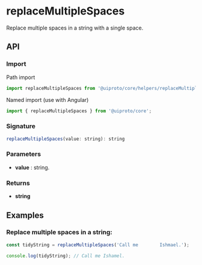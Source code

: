 
<Meta title="Core/Helpers/replaceMultipleSpaces" />

<h1>replaceMultipleSpaces</h1>

Replace multiple spaces in a string with a single space.

<h2>API</h2>

<h3>Import</h3>

Path import

```javascript
import replaceMultipleSpaces from '@uiproto/core/helpers/replaceMultipleSpaces';
```

Named import (use with Angular)

```javascript
import { replaceMultipleSpaces } from '@uiproto/core';
```

<h3>Signature</h3>

```javascript
replaceMultipleSpaces(value: string): string
```

<h3>Parameters</h3>

<ul>
  <li>
    <strong>value</strong> : string.
  </li>
</ul>

<h3>Returns</h3>

<ul>
  <li>
    <strong>string</strong>
  </li>
</ul>

<h2>Examples</h2>

<h3>Replace multiple spaces in a string:</h3>

```javascript
const tidyString = replaceMultipleSpaces('Call me        Ishmael.');

console.log(tidyString); // Call me Ishamel.
```
